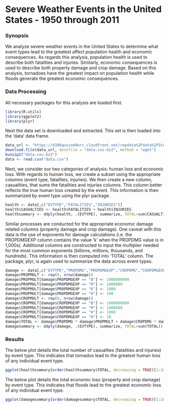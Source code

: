 Severe Weather Events in the United States - 1950 through 2011
========================================================

### Synopsis

We analyze severe weather events in the United States to determine what event types lead to the greatest affect population health and economic consequences. As regards this analysis, population health is used to describe both fatalities and injuries. Similarly, economic consequences is used to describe both property damage and crop damage. Based on this analysis, tornadoes have the greatest impact on population health while floods generate the greatest economic consequences.

### Data Processing

All necessary packages for this analysis are loaded first.

``` r
library(R.utils)
library(ggplot2)
library(plyr)
```

Next the data set is downloaded and extracted. This set is then loaded into the 'data' data frame.

``` r
data_url <- "https://d396qusza40orc.cloudfront.net/repdata%2Fdata%2FStormData.csv.bz2"
download.file(data_url, destfile = "data.csv.bz2", method = "wget")
bunzip2("data.csv.bz2")
data <- read.csv("data.csv")
```

Next, we consider our two categories of analysis: human loss and economic loss. With regards to human loss, we create a subset using the appropriate columns (event type, fatalities, injuries). We then create a new column, casualities, that sums the fatalities and injuries columns. This column better reflects the true human loss created by the event. This information is then summarized by event type using the plyr package.

``` r
health <- data[,c("EVTYPE","FATALITIES","INJURIES")]
health$CASUALTIES <- health$FATALITIES + health$INJURIES
healthsummary <- ddply(health, .(EVTYPE), summarize, TOTAL=sum(CASUALTIES))
```

Similar processes are conducted for the appropriate economic damage related columns (property damage and crop damage). One caveat with this data is the use of exponents for damage calculations (i.e. the PROPDMGEXP column contains the value 'k' when the PROPDMG value is in 1,000s). Additional columns are constructed to input the multiplier needed for the most common exponents (billions, millions, thousands, and hundreds). This information is then computed into 'TOTAL' column. The package, plyr, is again used to summarize the data across event types.

``` r
damage <- data[,c("EVTYPE","PROPDMG","PROPDMGEXP","CROPDMG","CROPDMGEXP")]
damage$PROPMULT <- rep(0, nrow(damage))
damage$PROPMULT[damage$PROPDMGEXP == "B"] <- 1000000000
damage$PROPMULT[damage$PROPDMGEXP == "M"] <- 1000000
damage$PROPMULT[damage$PROPDMGEXP == "K"] <- 1000
damage$PROPMULT[damage$PROPDMGEXP == "H"] <- 100
damage$CROPMULT <- rep(0, nrow(damage))
damage$CROPMULT[damage$CROPDMGEXP == "B"] <- 1000000000
damage$CROPMULT[damage$CROPDMGEXP == "M"] <- 1000000
damage$CROPMULT[damage$CROPDMGEXP == "K"] <- 1000
damage$CROPMULT[damage$CROPDMGEXP == "H"] <- 10
damage$TOTAL <- damage$PROPDMG * damage$PROPMULT + damage$CROPDMG * damage$CROPMULT
damagesummary <- ddply(damage, .(EVTYPE), summarize, TOTAL=sum(TOTAL))
```

### Results

The below plot details the total number of casualties (fatalities and injuries) by event type. This indicates that tornados lead to the greatest human loss of any individual event type.

``` r
ggplot(healthsummary[order(healthsummary$TOTAL, decreasing = TRUE)[1:10],], aes(x = reorder(EVTYPE, TOTAL), y = TOTAL)) + geom_bar(stat="identity") + coord_flip() + xlab("Event") + ylab("Casualties") + ggtitle("Casualties by Event")
```

The below plot details the total economic loss (property and crop damage) by event type. This indicates that floods lead to the greatest economic loss of any individual event type.

``` r
ggplot(damagesummary[order(damagesummary$TOTAL, decreasing = TRUE)[1:10],], aes(x = reorder(EVTYPE, TOTAL), y = TOTAL)) + geom_bar(stat="identity") + coord_flip() + xlab("Event") + ylab("Economic Losses") + ggtitle("Economic Losses by Event")
```
